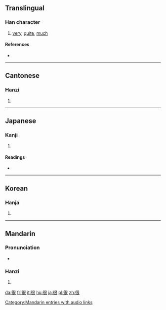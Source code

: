 ==Translingual==

===Han character===
{{Han char|rn=60|rad=彳|as=06|sn=9|four=2723<sub>2</sub>|canj=竹人日女 (HOAV)}}

# [[very]], [[quite]], [[much]]

====References====
* {{Han ref|kx=0366.130|dkj=10093|dj=0687.070|hdz=20822.010|uh=5F88|ud=24456|bh=ABDC|bd=43996}}

----

==Cantonese==

===Hanzi===
{{yue-hanzi|jyut=|y=han2}}

# {{defn|Cantonese}}

----

==Japanese==

===Kanji===
{{ja-kanji|grade=|rs=彳06}}

# {{defn|Japanese}}

====Readings====
* {{ja-readings|on=[[こん]] (kon)|kun=[[もとる]] (motoru)}}

----

==Korean==

===Hanja===
{{ko-hanja|hangeul=흔|eumhun=|rv=heun|mr=hŭn|y=hun}}

# {{defn|Korean}}

----

==Mandarin==
{{see|hen}}

===Pronunciation===
*{{audio|zh-hěn.ogg|audio}}

===Hanzi===
{{cmn-hanzi|pin=[[hěn]] ([[hen3]]), [[huí]] ([[hui2]])|wg=hen<sup>3</sup>, hui<sup>2</sup>}}

# {{defn|Mandarin}}

[[Category:Mandarin entries with audio links]]
[[da:很]]
[[fr:很]]
[[it:很]]
[[hu:很]]
[[ja:很]]
[[pl:很]]
[[zh:很]]